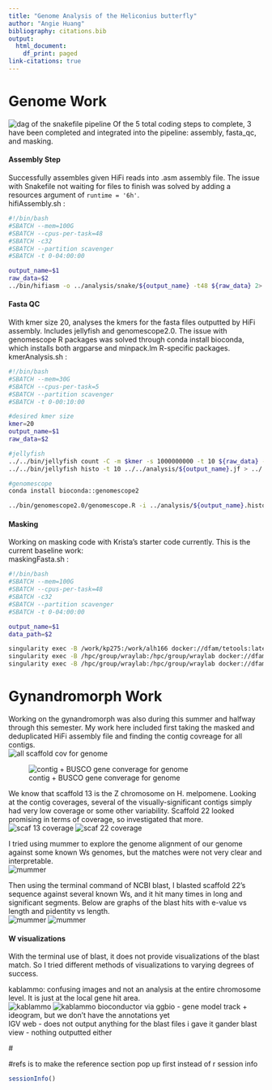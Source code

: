 ```yaml
---
title: "Genome Analysis of the Heliconius butterfly"
author: "Angie Huang"
bibliography: citations.bib
output:
  html_document:
    df_print: paged
link-citations: true
---
```


# Genome Work
![dag of the snakefile pipeline](images/dag.png)
Of the 5 total coding steps to complete, 3 have been completed and integrated into the pipeline: assembly, fasta_qc, and masking. 

#### Assembly Step
Successfully assembles given HiFi reads into .asm assembly file. The issue with Snakefile not waiting for files to finish was solved by adding a resources argument of `runtime = '6h'`.  
hifiAssembly.sh :
```bash
#!/bin/bash
#SBATCH --mem=100G
#SBATCH --cpus-per-task=48
#SBATCH -c32
#SBATCH --partition scavenger
#SBATCH -t 0-04:00:00

output_name=$1
raw_data=$2
../bin/hifiasm -o ../analysis/snake/${output_name} -t48 ${raw_data} 2> ../logs/${output_name}.log

```

#### Fasta QC
With kmer size 20, analyses the kmers for the fasta files outputted by HiFi assembly. Includes jellyfish and genomescope2.0. The issue with genomescope R packages was solved through conda install bioconda, which installs both argparse and minpack.lm R-specific packages.  
kmerAnalysis.sh : 
```bash
#!/bin/bash 
#SBATCH --mem=30G
#SBATCH --cpus-per-task=5
#SBATCH --partition scavenger
#SBATCH -t 0-00:10:00

#desired kmer size
kmer=20
output_name=$1
raw_data=$2

#jellyfish
../../bin/jellyfish count -C -m $kmer -s 1000000000 -t 10 ${raw_data} -o ../../analysis/${output_name}.jf
../../bin/jellyfish histo -t 10 ../../analysis/${output_name}.jf > ../../analysis/${output_name}.histo

#genomescope
conda install bioconda::genomescope2

../bin/genomescope2.0/genomescope.R -i ../analysis/${output_name}.histo -o ../results -k $kmer
```

#### Masking
Working on masking code with Krista's starter code currently. This is the current baseline work:  
maskingFasta.sh :
``` bash
#!/bin/bash
#SBATCH --mem=100G
#SBATCH --cpus-per-task=48
#SBATCH -c32
#SBATCH --partition scavenger
#SBATCH -t 0-04:00:00

output_name=$1
data_path=$2

singularity exec -B /work/kp275:/work/alh166 docker://dfam/tetools:latest BuildDatabase -engine ncbi -name hmr  ${data_path}
singularity exec -B /hpc/group/wraylab:/hpc/group/wraylab docker://dfam/tetools:latest RepeatModeler -database hmr -engine ncbi -threads 48 
singularity exec -B /hpc/group/wraylab:/hpc/group/wraylab docker://dfam/tetools:latest RepeatMasker --pa 10 -gff -lib consensi.fa.classified -dir MaskerOutput hmr.p_ctg.fa
```


# Gynandromorph Work 
Working on the gynandromorph was also during this summer and halfway through this semester. My work here included first taking the masked and deduplicated HiFi assembly file and finding the contig covreage for all contigs.  
![all scaffold cov for genome](images/Screenshot 2024-08-29 at 10.51.51.AM)

![contig + BUSCO gene converage for genome](images/Screenshot 2024-08-29 at 10.55.58.AM)

We know that scaffold 13 is the Z chromosome on H. melpomene. Looking at the contig coverages, several of the visually-significant contigs simply had very low coverage or some other variability. Scaffold 22 looked promising in terms of coverage, so investigated that more.  
![scaf 13 coverage](images/ptg000013l_coverage.png)
![scaf 22 coverage](images/ptg000022l_coverage.png)

I tried using mummer to explore the genome alignment of our genome against some known Ws genomes, but the matches were not very clear and interpretable.  
![mummer](images/mummer 2.png)


Then using the terminal command of NCBI blast, I blasted scaffold 22's sequence against several known Ws, and it hit many times in long and significant segments. Below are graphs of the blast hits with e-value vs length and pidentity vs length.  
![mummer](images/evalue v len.png)
![mummer](images/pident vs len.png)



#### W visualizations
With the terminal use of blast, it does not provide visualizations of the blast match. So I tried different methods of visualizations to varying degrees of success.  


kablammo: confusing images and not an analysis at the entire chromosome level. It is just at the local gene hit area.  
   ![kablammo](images/kablammo 1.png)
   ![kablammo](images/kablammo 2.png)
bioconductor via ggbio - gene model track + ideogram, but we don't have the annotations yet  
IGV web - does not output anything for the blast files i gave it gander blast view - nothing outputted either  


::: {#refs}
:::

\#

::: {#refs}
:::

#refs is to make the reference section pop up first instead of r session info

```r
sessionInfo()
```
